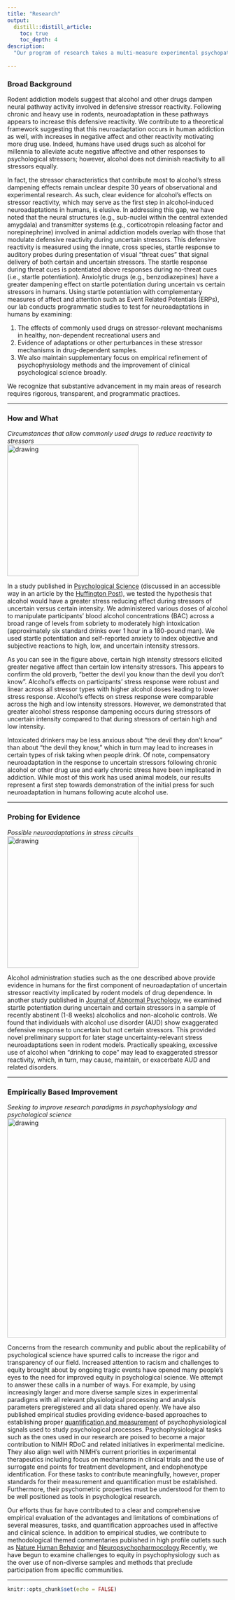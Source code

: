 ```yaml
---
title: "Research"
output: 
  distill::distill_article:
    toc: true
    toc_depth: 4
description: 
  "Our program of research takes a multi-measure experimental psychopathology approach to better understand the role of stress reactivity in mental health. In this research, we focus on psychological processes at the interface of affect and addiction. We use novel experimental tasks with precise manipulation of laboratory stressors, pharmacological challenges and psychophysiological measures that allow for tight translation between animal and human research. Though we study human populations, our approach builds on preclinical findings in animals to identify specific stressor characteristics and neurobehavioral, cognitive, and affective mechanisms of reactivity to stressors key in the understanding of stress reactivity in human psychopathology. This mechanistic understanding may provide novel targets for prevention and treatment of the adverse effects of acute and chronic drug use as well as comorbid anxiety and depression."
           
---
```


### Broad Background

Rodent addiction models suggest that alcohol and other drugs dampen neural pathway activity involved in defensive stressor reactivity. Following chronic and heavy use in rodents, neuroadaptation in these pathways appears to increase this defensive reactivity. We contribute to a theoretical framework suggesting that this neuroadaptation occurs in human addiction as well, with increases in negative affect and other reactivity motivating more drug use. Indeed, humans have used drugs such as alcohol for millennia to alleviate acute negative affective and other responses to psychological stressors; however, alcohol does not diminish reactivity to all stressors equally. 

In fact, the stressor characteristics that contribute most to alcohol’s stress dampening effects remain unclear despite 30 years of observational and experimental research. As such, clear evidence for alcohol’s effects on stressor reactivity, which may serve as the first step in alcohol-induced neuroadaptations in humans, is elusive. In addressing this gap, we have noted that the neural structures (e.g., sub-nuclei within the central extended amygdala) and transmitter systems (e.g., corticotropin releasing factor and norepinephrine) involved in animal addiction models overlap with those that modulate defensive reactivity during uncertain stressors. This defensive reactivity is measured using the innate, cross species, startle response to auditory probes during presentation of visual “threat cues” that signal delivery of both certain and uncertain stressors. The startle response during threat cues is potentiated above responses during no-threat cues (i.e., startle potentiation). Anxiolytic drugs (e.g., benzodiazepines) have a greater dampening effect on startle potentiation during uncertain vs certain stressors in humans. Using startle potentiation with complementary measures of affect and attention such as Event Related Potentials (ERPs), our lab conducts programmatic studies to test for neuroadaptations in humans by examining: 

1) The effects of commonly used drugs on stressor-relevant mechanisms in healthy, non-dependent recreational users and 
2) Evidence of adaptations or other perturbances in these stressor mechanisms in drug-dependent samples. 
3) We also maintain supplementary focus on empirical refinement of psychophysiology methods and the improvement of clinical psychological science broadly. 

We recognize that substantive advancement in my main areas of research requires rigorous, transparent, and programmatic practices.  

---


### How and What 
*Circumstances that allow commonly used drugs to reduce reactivity to stressors*
<br/>
<img src="images/BradfordD2013.png" alt="drawing" style="width:300px;"/>

In a study published in [Psychological Science](files/publications/BradfordD2013a/BradfordD2013a.pdf) (discussed in an accessible way in an article by the [Huffington Post](https://www.huffpost.com/entry/booze-binging-and-the-dev_b_3634559?guccounter=1&guce_referrer=aHR0cHM6Ly93d3cuZ29vZ2xlLmNvbS8&guce_referrer_sig=AQAAAJWB7ZBqIfzcyBDY9lQ_ixYYzecNzPFV1mtw5TACDlyfxi39eD1mScB7Y-lRGb-2GR0U4I0SQuRHVIumGsO49xVpLFWvroR7yL37MxT1uTD5TnAWhE4L44EVbiorzOtBe7lgQ_KHvLsvSwRoz1e8UeI85ilnr2q998vv7ek3oP3M)), we tested the hypothesis that alcohol would have a greater stress reducing effect during stressors of uncertain versus certain intensity. We administered various doses of alcohol to manipulate participants’ blood alcohol concentrations (BAC) across a broad range of levels from sobriety to moderately high intoxication (approximately six standard drinks over 1 hour in a 180-pound man). We used startle potentiation and self-reported anxiety to index objective and subjective reactions to high, low, and uncertain intensity stressors. 

As you can see in the figure above, certain high intensity stressors elicited greater negative affect than certain low intensity stressors. This appears to confirm the old proverb, “better the devil you know than the devil you don’t know”. Alcohol’s effects on participants’ stress response were robust and linear across all stressor types with higher alcohol doses leading to lower stress response. Alcohol’s effects on stress response were comparable across the high and low intensity stressors. However, we demonstrated that greater alcohol stress response dampening occurs during stressors of uncertain intensity compared to that during stressors of certain high and low intensity. 

Intoxicated drinkers may be less anxious about “the devil they don’t know” than about “the devil they know,” which in turn may lead to increases in certain types of risk taking when people drink. Of note, compensatory neuroadaptation in the response to uncertain stressors following chronic alcohol or other drug use and early chronic stress have been implicated in addiction. While most of this work has used animal models, our results represent a first step towards demonstration of the initial press for such neuroadaptation in humans following acute alcohol use.

---


### Probing for Evidence 
*Possible neuroadaptations in stress circuits*
<br/>
<img src="images/MobergC2017.png" alt="drawing" style="width:300px;"/>


Alcohol administration studies such as the one described above provide evidence in humans for the first component of neuroadaptation of uncertain stressor reactivity implicated by rodent models of drug dependence. In another study published in [Journal of Abnormal Psychology](files/publications/MobergC2017a/MobergC2017a.pdf), we examined startle potentiation during uncertain and certain stressors in a sample of recently abstinent (1-8 weeks) alcoholics and non-alcoholic controls. We found that individuals with alcohol use disorder (AUD) show exaggerated defensive response to uncertain but not certain stressors. This provided novel preliminary support for later stage uncertainty-relevant stress neuroadaptations seen in rodent models. Practically speaking, excessive use of alcohol when “drinking to cope” may lead to exaggerated stressor reactivity, which, in turn, may cause, maintain, or exacerbate AUD and related disorders. 

---


### Empirically Based Improvement 
*Seeking to improve research paradigms in psychophysiology and psychological science*
<br/>
<img src="images/Methods.jpeg" alt="drawing" style="width:500px;"/>

Concerns from the research community and public about the replicability of psychological science have spurred calls to increase the rigor and transparency of our field. Increased attention to racism and challenges to equity brought about by ongoing tragic events have opened many people's eyes to the need for improved equity in psychological science. We attempt to answer these calls in a number of ways. For example, by using increasingly larger and more diverse sample sizes in experimental paradigms with all relevant physiological processing and analysis parameters preregistered and all data shared openly. We have also published empirical studies providing evidence-based approaches to establishing proper [quantification and measurement](files/publications/BradfordD2015b/BradfordD2015b.pdf) of psychophysiological signals used to study psychological processes. Psychophysiological tasks such as the ones used in our research are poised to become a major contribution to NIMH RDoC and related initiatives in experimental medicine. They also align well with NIMH’s current priorities in experimental therapeutics including focus on mechanisms in clinical trials and the use of surrogate end points for treatment development, and endophenotype identification. 
For these tasks to contribute meaningfully, however, proper standards for their measurement and quantification must be established. Furthermore, their psychometric properties must be understood for them to be well positioned as tools in psychological research. 

Our efforts thus far have contributed to a clear and comprehensive empirical evaluation of the advantages and limitations of combinations of several measures, tasks, and quantification approaches used in affective and clinical science. In addition to empirical studies, we contribute to methodological themed commentaries published in high profile outlets such as [Nature Human Behavior](files/publications/LakensD2018a/LakensD2018a.pdf) and [Neuropsychopharmocology](files/publications/BradfordD2018/BradfordD2018a.pdf).Recently, we have begun to examine challenges to equity in psychophysiology such as the over use of non-diverse samples and methods that preclude participation from specific communities.  

---

```r
knitr::opts_chunk$set(echo = FALSE)
```